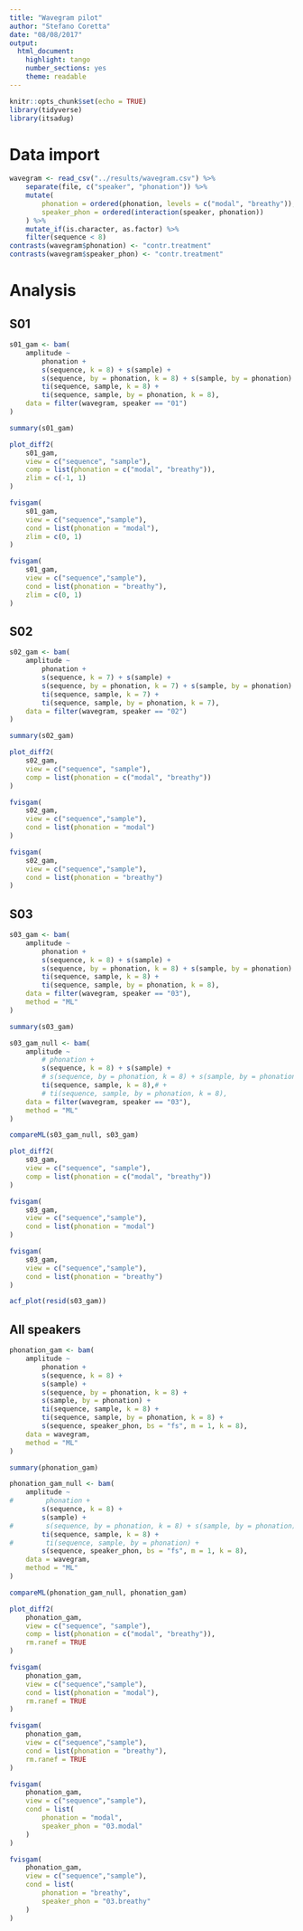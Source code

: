 ```yaml
---
title: "Wavegram pilot"
author: "Stefano Coretta"
date: "08/08/2017"
output: 
  html_document: 
    highlight: tango
    number_sections: yes
    theme: readable
---
```


```r
knitr::opts_chunk$set(echo = TRUE)
library(tidyverse)
library(itsadug)
```

# Data import

```r
wavegram <- read_csv("../results/wavegram.csv") %>%
    separate(file, c("speaker", "phonation")) %>%
    mutate(
        phonation = ordered(phonation, levels = c("modal", "breathy")),
        speaker_phon = ordered(interaction(speaker, phonation))
    ) %>%
    mutate_if(is.character, as.factor) %>%
    filter(sequence < 8)
contrasts(wavegram$phonation) <- "contr.treatment"
contrasts(wavegram$speaker_phon) <- "contr.treatment"
```

# Analysis

## S01

```r
s01_gam <- bam(
    amplitude ~
        phonation +
        s(sequence, k = 8) + s(sample) +
        s(sequence, by = phonation, k = 8) + s(sample, by = phonation) +
        ti(sequence, sample, k = 8) +
        ti(sequence, sample, by = phonation, k = 8),
    data = filter(wavegram, speaker == "01")
)

summary(s01_gam)
```

```r
plot_diff2(
    s01_gam,
    view = c("sequence", "sample"), 
    comp = list(phonation = c("modal", "breathy")),
    zlim = c(-1, 1)
)
```

```r
fvisgam(
    s01_gam,
    view = c("sequence","sample"),
    cond = list(phonation = "modal"),
    zlim = c(0, 1)
)

fvisgam(
    s01_gam,
    view = c("sequence","sample"),
    cond = list(phonation = "breathy"),
    zlim = c(0, 1)
)
```

## S02

```r
s02_gam <- bam(
    amplitude ~
        phonation +
        s(sequence, k = 7) + s(sample) +
        s(sequence, by = phonation, k = 7) + s(sample, by = phonation) +
        ti(sequence, sample, k = 7) +
        ti(sequence, sample, by = phonation, k = 7),
    data = filter(wavegram, speaker == "02")
)

summary(s02_gam)
```

```r
plot_diff2(
    s02_gam,
    view = c("sequence", "sample"), 
    comp = list(phonation = c("modal", "breathy"))
)
```

```r
fvisgam(
    s02_gam,
    view = c("sequence","sample"),
    cond = list(phonation = "modal")
)

fvisgam(
    s02_gam,
    view = c("sequence","sample"),
    cond = list(phonation = "breathy")
)
```

## S03

```r
s03_gam <- bam(
    amplitude ~
        phonation +
        s(sequence, k = 8) + s(sample) +
        s(sequence, by = phonation, k = 8) + s(sample, by = phonation) +
        ti(sequence, sample, k = 8) +
        ti(sequence, sample, by = phonation, k = 8),
    data = filter(wavegram, speaker == "03"),
    method = "ML"
)

summary(s03_gam)

s03_gam_null <- bam(
    amplitude ~
        # phonation +
        s(sequence, k = 8) + s(sample) +
        # s(sequence, by = phonation, k = 8) + s(sample, by = phonation) +
        ti(sequence, sample, k = 8),# +
        # ti(sequence, sample, by = phonation, k = 8),
    data = filter(wavegram, speaker == "03"),
    method = "ML"
)

compareML(s03_gam_null, s03_gam)
```

```r
plot_diff2(
    s03_gam,
    view = c("sequence", "sample"), 
    comp = list(phonation = c("modal", "breathy"))
)
```

```r
fvisgam(
    s03_gam,
    view = c("sequence","sample"),
    cond = list(phonation = "modal")
)

fvisgam(
    s03_gam,
    view = c("sequence","sample"),
    cond = list(phonation = "breathy")
)
```

```r
acf_plot(resid(s03_gam))
```

## All speakers

```r
phonation_gam <- bam(
    amplitude ~
        phonation +
        s(sequence, k = 8) +
        s(sample) +
        s(sequence, by = phonation, k = 8) +
        s(sample, by = phonation) +
        ti(sequence, sample, k = 8) +
        ti(sequence, sample, by = phonation, k = 8) +
        s(sequence, speaker_phon, bs = "fs", m = 1, k = 8),
    data = wavegram,
    method = "ML"
)

summary(phonation_gam)

phonation_gam_null <- bam(
    amplitude ~
#        phonation +
        s(sequence, k = 8) +
        s(sample) +
#        s(sequence, by = phonation, k = 8) + s(sample, by = phonation) +
        ti(sequence, sample, k = 8) +
#        ti(sequence, sample, by = phonation) +
        s(sequence, speaker_phon, bs = "fs", m = 1, k = 8),
    data = wavegram,
    method = "ML"
)

compareML(phonation_gam_null, phonation_gam)
```

```r
plot_diff2(
    phonation_gam,
    view = c("sequence", "sample"), 
    comp = list(phonation = c("modal", "breathy")),
    rm.ranef = TRUE
)
```

```r
fvisgam(
    phonation_gam,
    view = c("sequence","sample"),
    cond = list(phonation = "modal"),
    rm.ranef = TRUE
)

fvisgam(
    phonation_gam,
    view = c("sequence","sample"),
    cond = list(phonation = "breathy"),
    rm.ranef = TRUE
)
```

```r
fvisgam(
    phonation_gam,
    view = c("sequence","sample"),
    cond = list(
        phonation = "modal",
        speaker_phon = "03.modal"
    )
)

fvisgam(
    phonation_gam,
    view = c("sequence","sample"),
    cond = list(
        phonation = "breathy",
        speaker_phon = "03.breathy"
    )
)
```

